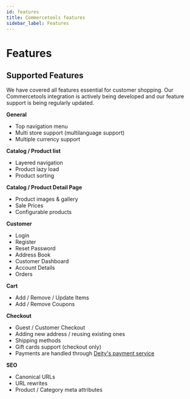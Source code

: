 ```yaml
---
id: features
title: Commercetools features
sidebar_label: Features
---
```

# Features

## Supported Features

We have covered all features essential for customer shopping. Our Commercetools integration is actively being developed and our feature support is being regularly updated.

**General**

- Top navigation menu
- Multi store support (multilanguage support)
- Multiple currency support

**Catalog / Product list**

- Layered navigation
- Product lazy load
- Product sorting

**Catalog / Product Detail Page**

- Product images & gallery
- Sale Prices
- Configurable products

**Customer**

- Login
- Register
- Reset Password
- Address Book
- Customer Dashboard
- Account Details
- Orders

**Cart**

- Add / Remove / Update Items
- Add / Remove Coupons

**Checkout**

- Guest / Customer Checkout
- Adding new address / reusing existing ones
- Shipping methods
- Gift cards support (checkout only)
- Payments are handled through [Deity's payment service](/docs/payments)

**SEO**

- Canonical URLs
- URL rewrites
- Product / Category meta attributes
